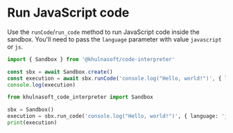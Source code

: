 # Run JavaScript code
Use the `runCode`/`run_code` method to run JavaScript code inside the sandbox.
You'll need to pass the `language` parameter with value `javascript` or `js`.
<CodeGroup>
```js
import { Sandbox } from '@khulnasoft/code-interpreter'

const sbx = await Sandbox.create()
const execution = await sbx.runCode('console.log("Hello, world!")', { language: 'js' })
console.log(execution)
```
```python
from khulnasoft_code_interpreter import Sandbox

sbx = Sandbox()
execution = sbx.run_code('console.log("Hello, world!")', { language: 'js' })
print(execution)
```
</CodeGroup>
